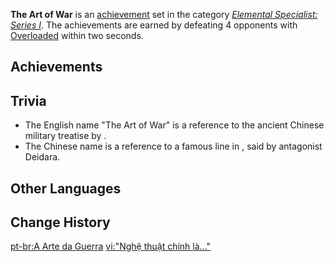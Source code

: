 {{Achievement Set Infobox
|title        = 
|primogems    = {{Achievement/Primogems|The Art of War}}
|total        = {{Achievement/Total|The Art of War}}
|category     = Elemental Specialist: Series I
}}
'''The Art of War''' is an [[achievement]] set in the category ''[[Elemental Specialist: Series I]]''. The achievements are earned by defeating 4 opponents with [[Overloaded]] within two seconds.

==Achievements==
{{Achievements by Category Table|The Art of War}}
<!--
==Notes==
-->
==Trivia==
* The English name "The Art of War" is a reference to the ancient Chinese military treatise ''{{w|The Art of War}}'' by {{w|Sunzi}}.
* The Chinese name {{Lang|"The Art is..."|zh=艺术就是…}} is a reference to a famous line {{Lang|"The art is an explosion!"|zh=艺术就是爆炸！|ja=芸術は爆発だ！}} in ''{{w|Naruto}}'', said by antagonist Deidara.

==Other Languages==
{{Other Languages
|en      = The Art of War
|zhs     = 「艺术就是…」
|zhs_rm  = "Yìshù Jiùshì..."
|zht     = 「藝術就是…」
|zht_rm  = "Yìshù Jiùshì..."
|zh_tl   = "The Art is..."
|ja      = 「芸術は…だ。」
|ja_rm   = "Geijutsu wa... da."
|ja_tl   = "The Art is... this."
|ko      = 「예술은 바로…」
|ko_rm   = "Yesul-eun Baro..."
|ko_tl   = "The Art is..."
|es      = El arte de la guerra
|es_tl   = The Art of War
|fr      = C'est de l'art&nbsp;!
|fr_tl   = That is Art!
|ru      = Искусство войны
|ru_tl   = The Art of War
|th      = "ศิลปะคือ..."
|th_rm   = "Sinpa Khue..."
|th_tl   = "Art is..."
|vi      = "Nghệ thuật chính là..."
|vi_tl   = "Art is..."
|de      = „Kunst ist&nbsp;...“
|de_tl   = "Art Is..."
|id      = Seni Berperang...
|id_tl   = The Art of War...
|pt      = A Arte da Guerra
|pt_tl   = The Art of War
|tr      = Savaş Sanatı
|tr_tl   = 
|it      = L'arte della guerra
|it_tl   = 
}}

==Change History==
{{Change History|1.0}}
<!--
==References==
{{Reflist}}
-->

[[pt-br:A Arte da Guerra]]
[[vi:"Nghệ thuật chính là..."]]